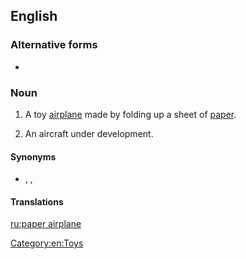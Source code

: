 {{also|paper-airplane}}
<!-- If you edit this page, please also edit "paper aeroplane" to keep these two pages in synch-->
==English==

===Alternative forms===
* {{l|en|paper aeroplane}} {{qualifier|British}}

===Noun===
{{en-noun}}

# {{lb|en|US}} A toy [[airplane]] made by folding up a sheet of [[paper]].
# {{lb|en|US|aeronautics}} An aircraft under development.

====Synonyms====
* {{l|en|paper flier}}, {{l|en|paper flyer}}, {{l|en|paper plane}}

====Translations====
{{trans-see|paper aeroplane}}

<!-- If you edit this page, please also edit "paper aeroplane" to keep these two pages in synch -->

[[Category:en:Toys]]

[[ru:paper airplane]]